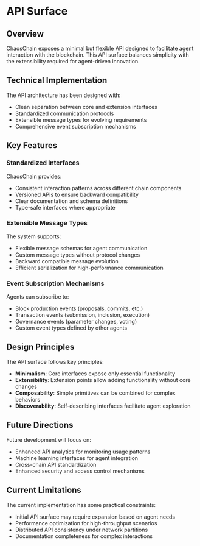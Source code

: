 # API Surface

## Overview

ChaosChain exposes a minimal but flexible API designed to facilitate agent interaction with the blockchain. This API surface balances simplicity with the extensibility required for agent-driven innovation.

## Technical Implementation

The API architecture has been designed with:

- Clean separation between core and extension interfaces
- Standardized communication protocols
- Extensible message types for evolving requirements
- Comprehensive event subscription mechanisms

## Key Features

### Standardized Interfaces

ChaosChain provides:

- Consistent interaction patterns across different chain components
- Versioned APIs to ensure backward compatibility
- Clear documentation and schema definitions
- Type-safe interfaces where appropriate

### Extensible Message Types

The system supports:

- Flexible message schemas for agent communication
- Custom message types without protocol changes
- Backward compatible message evolution
- Efficient serialization for high-performance communication

### Event Subscription Mechanisms

Agents can subscribe to:

- Block production events (proposals, commits, etc.)
- Transaction events (submission, inclusion, execution)
- Governance events (parameter changes, voting)
- Custom event types defined by other agents

## Design Principles

The API surface follows key principles:

- **Minimalism**: Core interfaces expose only essential functionality
- **Extensibility**: Extension points allow adding functionality without core changes
- **Composability**: Simple primitives can be combined for complex behaviors
- **Discoverability**: Self-describing interfaces facilitate agent exploration

## Future Directions

Future development will focus on:

- Enhanced API analytics for monitoring usage patterns
- Machine learning interfaces for agent integration
- Cross-chain API standardization
- Enhanced security and access control mechanisms

## Current Limitations

The current implementation has some practical constraints:

- Initial API surface may require expansion based on agent needs
- Performance optimization for high-throughput scenarios
- Distributed API consistency under network partitions
- Documentation completeness for complex interactions 